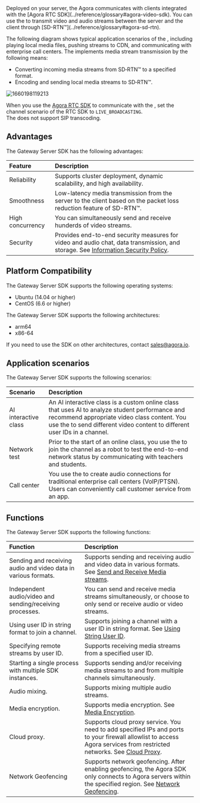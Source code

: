 
<PlatformWrapper platform="linux">
Deployed on your server, the Agora <Vpd k="NAME" /> communicates with clients integrated with the [Agora RTC SDK](../reference/glossary#agora-video-sdk). You can use the <Vpd k="NAME" /> to transmit video and audio streams between the server and the client through [SD-RTN™](../reference/glossary#agora-sd-rtn).

The following diagram shows typical application scenarios of the <Vpd k="NAME" />, including playing local media files, pushing streams to CDN, and communicating with enterprise call centers. The <Vpd k="NAME" /> implements media stream transmission by the following means:

- Converting incoming media streams from SD&#8209;RTN™ to a specified format.
- Encoding and sending local media streams to SD&#8209;RTN™.

![1660198119213](https://web-cdn.agora.io/docs-files/1660198119213)

<div class="alert note">When you use the <a href="../reference/glossary#agora-video-sdk">Agora RTC SDK</a> to communicate with the <Vpd k="NAME" />, set the channel scenario of the RTC SDK to <code>LIVE_BROADCASTING</code>.</div>

<div class="alert note">The <Vpd k="NAME" /> does not support SIP transcoding.</div>

## Advantages

The Gateway Server SDK has the following advantages:

| Feature  | Description                                                         |
| :----- | :----------------------------------------------------------- |
| Reliability   | Supports cluster deployment, dynamic scalability, and high availability.                         |
| Smoothness  | Low-latency media transmission from the server to the client based on the packet loss reduction feature of SD-RTN™.  |
| High concurrency | You can simultaneously send and receive hunderds of video streams.|
| Security   | Provides end-to-end security measures for video and audio chat, data transmission, and storage. See [Information Security Policy](../reference/security). |

## Platform Compatibility

The Gateway Server SDK supports the following operating systems:

- Ubuntu (14.04 or higher)
- CentOS (6.6 or higher)

The Gateway Server SDK supports the following architectures:

- arm64
- x86-64

If you need to use the SDK on other architectures, contact sales@agora.io.

## Application scenarios

The Gateway Server SDK supports the following scenarios:

|  Scenario    | Description                                                     |
| :---------- | :----------------------------------------------------------- |
| AI interactive class | An AI interactive class is a custom online class that uses AI to analyze student performance and recommend appropriate video class content. You use the <Vpd k="NAME" /> to send different video content to different user IDs in a channel. |
| Network test | Prior to the start of an online class, you use the <Vpd k="NAME" /> to join the channel as a robot to test the end-to-end network status by communicating with teachers and students. |
| Call center    | You use the <Vpd k="NAME" /> to create audio connections for traditional enterprise call centers (VoIP/PTSN). Users can conveniently call customer service from an app. |

## Functions

The Gateway Server SDK supports the following functions:

| Function                           | Description                                                         |
| :----------------------------- | :----------------------------------------------------------- |
| Sending and receiving audio and video data in various formats.	 | Supports sending and receiving audio and video data in various formats. See [Send and Receive Media streams](../develop/send-receive-media-streams). |
| Independent audio/video and sending/receiving processes.     | You can send and receive media streams simultaneously, or choose to only send or receive audio or video streams. |
| Using user ID in string format to join a channel.              | Supports joining a channel with a user ID in string format. See [Using String User ID](../develop/stringuid). |
| Specifying remote streams by user ID.           | Supports receiving media streams from a specified user ID.                               |
| Starting a single process with multiple SDK instances.                 | Supports sending and/or receiving media streams to and from multiple channels simultaneously.                       |
| Audio mixing.                           | Supports mixing multiple audio streams.                              |
| Media encryption. | Supports media encryption. See [Media Encryption](../develop/media-stream-encryption).  |
| Cloud proxy. | Supports cloud proxy service. You need to add specified IPs and ports to your firewall allowlist to access Agora services from restricted networks. See [Cloud Proxy](../develop/cloud-proxy).|
| Network Geofencing | Supports network geofencing. After enabling geofencing, the Agora SDK only connects to Agora servers within the specified region. See [Network Geofencing](../develop/network-geofencing).|

</PlatformWrapper>